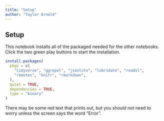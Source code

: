 ```yaml
---
title: "Setup"
author: "Taylor Arnold"
---
```


## Setup

This notebook installs all of the packaged needed for the other notebooks.
Click the two green play buttons to start the installation.

```r
install.packages(
  pkgs = c(
    "tidyverse", "ggrepel", "jsonlite", "lubridate", "readxl",
    "remotes", "knitr", "rmarkdown", 
  ),
  quiet = TRUE,
  dependencies = TRUE,
  type = "binary"
)
```

There may be some red text that prints out, but you should not need to worry
unless the screen says the word "Error".


